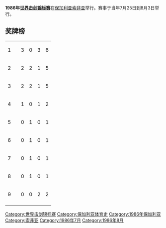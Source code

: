 '''1986年[[世界击剑锦标赛|世界击剑锦标赛]]'''在[[保加利亚|保加利亚]][[索非亚|索非亚]]举行。赛事于当年7月25日到8月3日举行。

==奖牌榜==
{| {{RankedMedalTable}}
|-
| 1 ||align=left| {{URS}} || 3 || 0 || 3 || 6
|-
| 2 ||align=left| {{FRG}} || 2 || 2 || 1 || 5
|-
| 3 ||align=left| {{ITA}} || 2 || 2 || 1 || 5
|-
| 4 ||align=left| {{FRA}} || 1 || 0 || 1 || 2
|-
| 5 ||align=left| {{CUB}} || 0 || 1 || 0 || 1
|-
| 6 ||align=left| {{HUN}} || 0 || 1 || 0 || 1
|-
| 7 ||align=left| {{POL}} || 0 || 1 || 0 || 1
|-
| 8 ||align=left| {{ROU}} || 0 || 1 || 0 || 1
|-
| 9 ||align=left| {{BUL}} || 0 || 0 || 2 || 2
|-
|}

{{世界击剑锦标赛}}

[[Category:世界击剑锦标赛|Category:世界击剑锦标赛]]
[[Category:保加利亚体育史|Category:保加利亚体育史]]
[[Category:1986年保加利亚|Category:1986年保加利亚]]
[[Category:索非亚|Category:索非亚]]
[[Category:1986年7月|Category:1986年7月]]
[[Category:1986年8月|Category:1986年8月]]